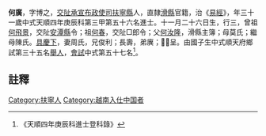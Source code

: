 {{not|何廣沛}}
{{明清人物信息框
| 姓名 = 何廣
| 原名 =
| 圖片名稱= 
| 圖片大小 =
| 圖片說明 = 
| 最高職務 =
| 國家 = 大明 
| 爵位 =
| 籍貫 = [[交阯承宣布政使司|交阯承宣布政使司]][[扶寧縣|扶寧縣]]
| 族裔 = 
| 旗籍 = 
| 字號 = 
| 諡號 =
| 出生日期 = 十一月二十六日
| 出生地點 =
| 逝世日期 = 
| 逝世地點 =
| 墓葬 =
| 配偶 = 周氏
| 親屬 = 曾祖[[何飛景|何飛景]]，祖[[何春|何春]]，父[[何汝隆|何汝隆]]，母莫氏；繼母陳氏
| 出身 =
* 天順四年庚辰科進士
| 經歷 =
| 著作 =  
*
*
*
}}
'''何廣'''{{BD|1430年||1489年||}}，字博之，[[交阯承宣布政使司|交阯承宣布政使司]][[扶寧縣|扶寧縣]]人，直隸[[滑縣|滑縣]]官籍，治《[[易經|易經]]》，年三十一歲中式天順四年庚辰科第三甲第五十六名進士。十一月二十六日生，行三，曾祖[[何飛景|何飛景]]，交阯[[安潭縣|安潭縣]]令；祖[[何春|何春]]，交阯□郎令；父[[何汝隆|何汝隆]]，滑縣主簿；母莫氏；繼母陳氏。[[具慶下|具慶下]]，妻周氏，兄俊利；長壽，弟廙；呈。由國子生中式順天府鄉試第三十五名[[舉人|舉人]]，[[會試|會試]]中式第五十七名<ref>《天順四年庚辰科進士登科錄》</ref>。

==註釋==
{{reflist}}
{{明朝人物小作品}}
{{天順四年庚辰科殿试金榜}}
[[Category:扶寧人|Category:扶寧人]]
[[Category:越南入仕中国者|Category:越南入仕中国者]]